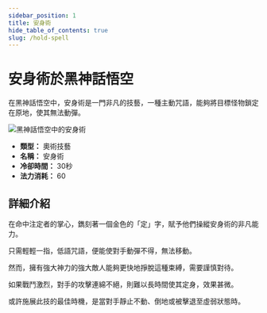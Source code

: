 ```yaml
---
sidebar_position: 1
title: 安身術
hide_table_of_contents: true
slug: /hold-spell
---
```


# 安身術於黑神話悟空

在黑神話悟空中，安身術是一門非凡的技藝，一種主動咒語，能夠將目標怪物鎖定在原地，使其無法動彈。

<img
    src="https://pub-0a8ecc5052d0464f962a5358e503f73e.r2.dev/holdspell.gif"
    alt="黑神話悟空中的安身術"
/>

- **類型：** 奧術技藝
- **名稱：** 安身術
- **冷卻時間：** 30秒
- **法力消耗：** 60

## 詳細介紹

在命中注定者的掌心，鐫刻著一個金色的「定」字，賦予他們操縱安身術的非凡能力。

只需輕輕一指，低語咒語，便能使對手動彈不得，無法移動。

然而，擁有強大神力的強大敵人能夠更快地掙脫這種束縛，需要謹慎對待。

如果戰鬥激烈，對手的攻擊連綿不絕，則難以長時間使其定身，效果甚微。

或許施展此技的最佳時機，是當對手靜止不動、倒地或被擊退至虛弱狀態時。